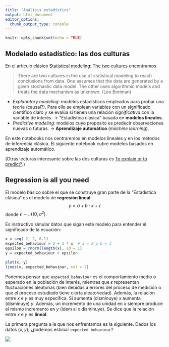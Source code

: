 ```yaml
---
title: "Análisis estadístico"
output: html_document
editor_options: 
  chunk_output_type: console
---
```


```r
knitr::opts_chunk$set(echo = TRUE)
```

## Modelado estadístico: las dos culturas
En el artículo clásico [Statistical modeling: The two cultures]((https://projecteuclid.org/journals/statistical-science/volume-16/issue-3/Statistical-Modeling--The-Two-Cultures-with-comments-and-a/10.1214/ss/1009213726.full)) encontramos 

> There are two cultures in the use of statistical modeling to reach conclusions from
data. One assumes that the data are generated by a given stochastic data model. The
other uses algorithmic models and treats the data mechanism as unknown. (Leo Breiman)

* *Explanatory modeling*: modelos estadísticos empleados para probar una teoría (causal?).
Para ello se emplean variables con un significado científico claro y se evalúa si tienen 
una relación *significativa* con la variable de interés. $\rightarrow$ "Estadística clásica"
basada en **modelos lineales**.
* *Predictive modeling*: modelos cuyo propósito es predecir observaciones nuevas 
o futuras. $\rightarrow$ **Aprendizaje automático** (*machine learning*).

En este notebooks nos centraremos en modelos lineales y en los métodos de inferencia
clásica. El siguiente notebook cubre modelos basados en aprendizaje automático.

(Otras lecturas interesante sobre las dos culturas es [To explain or to predict?](https://www.stat.berkeley.edu/~aldous/157/Papers/shmueli.pdf).)

## Regression is all you need

El modelo básico sobre el que se construye gran parte de la "Estadística clásica"
es el modelo de **regresión lineal**:
$$y = a + b\cdot x + \epsilon$$
donde $\epsilon \sim \mathcal{N}(0, \sigma^2)$.

Es instructivo simular datos que sigan este modelo para entender el significado
de la ecuación:

```r
x = seq(-2, 2, 0.1)
expected_behaviour = 2 + 3 * x  # a = 2 y b = 3
epsilon = rnorm(length(x), sd = 1)
y = expected_behaviour + epsilon

plot(x, y)
lines(x, expected_behaviour, col = 2)
```

Podemos pensar que `expected_behaviour` es el comportamiento medio o esperado
en la población de interés, mientras que $\epsilon$ representan fluctuaciones 
aleatorias (bien debidas a errores del proceso de medición o que el proceso 
estudiado tiene cierta aleatoriedad). Además, la relación entre $x$ e $y$ es muy
específica. Si aumenta (disminuye) $x$ aumenta (disminuye) $y$. Además, un 
incremento de una unidad en $x$ siempre produce el mismo incremento en $y$ (ídem
si $x$ disminuye). Se dice que la relación entre $x$ e $y$ es **lineal**.

La primera pregunta a la que nos enfrentamos es la siguiente. Dados los datos
$(x, y)$, ¿podemos estimar `expected behaviour`? 

![](https://media.giphy.com/media/l0ErOholJjSmFlMFG/giphy.gif)



